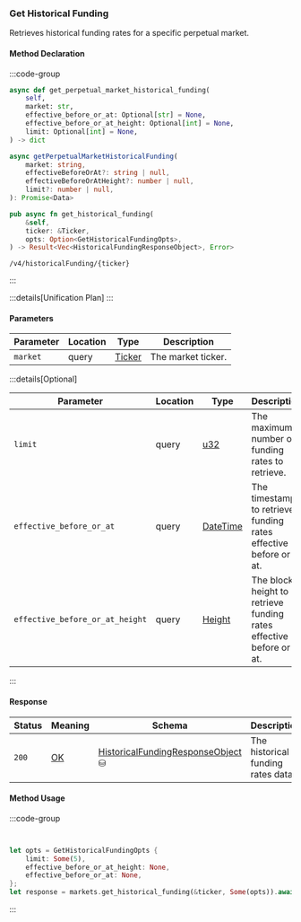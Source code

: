 ### Get Historical Funding

Retrieves historical funding rates for a specific perpetual market.

#### Method Declaration

:::code-group

```python [Python]
async def get_perpetual_market_historical_funding(
    self,
    market: str,
    effective_before_or_at: Optional[str] = None,
    effective_before_or_at_height: Optional[int] = None,
    limit: Optional[int] = None,
) -> dict
```

```typescript [TypeScript]
async getPerpetualMarketHistoricalFunding(
    market: string,
    effectiveBeforeOrAt?: string | null,
    effectiveBeforeOrAtHeight?: number | null,
    limit?: number | null,
): Promise<Data>
```

```rust [Rust]
pub async fn get_historical_funding(
    &self,
    ticker: &Ticker,
    opts: Option<GetHistoricalFundingOpts>,
) -> Result<Vec<HistoricalFundingResponseObject>, Error>
```

```url [API]
/v4/historicalFunding/{ticker}
```

:::

:::details[Unification Plan]
:::

#### Parameters

| Parameter           | Location | Type               | Description                                                           |
| ------------------- | -------- | ------------------ | --------------------------------------------------------------------- |
| `market`            | query    | [Ticker]           | The market ticker.                                                    |

:::details[Optional]

| Parameter                       | Location | Type       | Description                                                        |
| ------------------------------- | -------- | ---------- | ------------------------------------------------------------------ |
| `limit`                         | query    | [u32]      | The maximum number of funding rates to retrieve.                   |
| `effective_before_or_at`        | query    | [DateTime] | The timestamp to retrieve funding rates effective before or at.    |
| `effective_before_or_at_height` | query    | [Height]   | The block height to retrieve funding rates effective before or at. |

:::

#### Response

| Status | Meaning     | Schema                              | Description                        |
| ------ | ----------- | ----------------------------------- | ---------------------------------- |
| `200`  | [OK]        | [HistoricalFundingResponseObject] ⛁ | The historical funding rates data. |

#### Method Usage

:::code-group

```python [Python]

```

```typescript [TypeScript]

```

```rust [Rust]
let opts = GetHistoricalFundingOpts {
    limit: Some(5),
    effective_before_or_at_height: None,
    effective_before_or_at: None,
};
let response = markets.get_historical_funding(&ticker, Some(opts)).await?;
```

:::

[Ticker]: /types/ticker
[OK]: https://datatracker.ietf.org/doc/html/rfc7231#section-6.3.1
[u32]: /types/u32
[Height]: /types/height
[DateTime]: /types/date_time
[HistoricalFundingResponseObject]: /types/historical_funding_response_object
